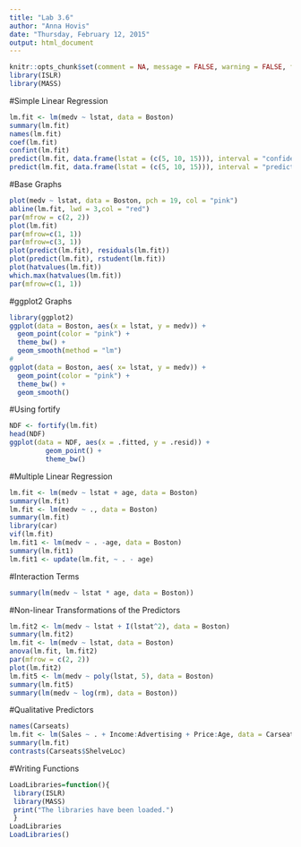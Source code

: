 ```yaml
---
title: "Lab 3.6"
author: "Anna Hovis"
date: "Thursday, February 12, 2015"
output: html_document
---
```

```r
knitr::opts_chunk$set(comment = NA, message = FALSE, warning = FALSE, fig.align = "center")
library(ISLR)
library(MASS)
```

#Simple Linear Regression

```r
lm.fit <- lm(medv ~ lstat, data = Boston)
summary(lm.fit)
names(lm.fit)
coef(lm.fit)
confint(lm.fit)
predict(lm.fit, data.frame(lstat = (c(5, 10, 15))), interval = "confidence")
predict(lm.fit, data.frame(lstat = (c(5, 10, 15))), interval = "prediction")
```

#Base Graphs

```r
plot(medv ~ lstat, data = Boston, pch = 19, col = "pink")
abline(lm.fit, lwd = 3,col = "red")
par(mfrow = c(2, 2))
plot(lm.fit)
par(mfrow=c(1, 1))
par(mfrow=c(3, 1))
plot(predict(lm.fit), residuals(lm.fit))
plot(predict(lm.fit), rstudent(lm.fit))
plot(hatvalues(lm.fit))
which.max(hatvalues(lm.fit))
par(mfrow=c(1, 1))
```

#ggplot2 Graphs

```r
library(ggplot2)
ggplot(data = Boston, aes(x = lstat, y = medv)) +
  geom_point(color = "pink") +
  theme_bw() + 
  geom_smooth(method = "lm")
# 
ggplot(data = Boston, aes( x= lstat, y = medv)) +
  geom_point(color = "pink") +
  theme_bw() + 
  geom_smooth()
```

#Using fortify

```r
NDF <- fortify(lm.fit)
head(NDF)
ggplot(data = NDF, aes(x = .fitted, y = .resid)) + 
         geom_point() +
         theme_bw()
```

#Multiple Linear Regression

```r
lm.fit <- lm(medv ~ lstat + age, data = Boston)
summary(lm.fit)
lm.fit <- lm(medv ~ ., data = Boston)
summary(lm.fit)
library(car)
vif(lm.fit)
lm.fit1 <- lm(medv ~ . -age, data = Boston)
summary(lm.fit1)
lm.fit1 <- update(lm.fit, ~ . - age)
```

#Interaction Terms

```r
summary(lm(medv ~ lstat * age, data = Boston))
```

#Non-linear Transformations of the Predictors

```r
lm.fit2 <- lm(medv ~ lstat + I(lstat^2), data = Boston)
summary(lm.fit2)
lm.fit <- lm(medv ~ lstat, data = Boston)
anova(lm.fit, lm.fit2)
par(mfrow = c(2, 2))
plot(lm.fit2)
lm.fit5 <- lm(medv ~ poly(lstat, 5), data = Boston)
summary(lm.fit5)
summary(lm(medv ~ log(rm), data = Boston))
```

#Qualitative Predictors

```r
names(Carseats)
lm.fit <- lm(Sales ~ . + Income:Advertising + Price:Age, data = Carseats)
summary(lm.fit)
contrasts(Carseats$ShelveLoc)
```

#Writing Functions

```r
LoadLibraries=function(){
 library(ISLR)
 library(MASS)
 print("The libraries have been loaded.")
 }
LoadLibraries
LoadLibraries()
```
